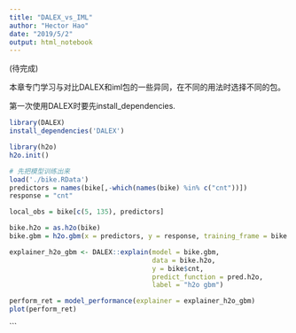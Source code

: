 ```yaml
---
title: "DALEX_vs_IML"
author: "Hector Hao"
date: "2019/5/2"
output: html_notebook
---
```


(待完成)

本章专门学习与对比DALEX和iml包的一些异同，在不同的用法时选择不同的包。

第一次使用DALEX时要先install_dependencies.

```r
library(DALEX)
install_dependencies('DALEX')
```


```r

library(h2o)
h2o.init()

# 先把模型训练出来
load('./bike.RData')
predictors = names(bike[,-which(names(bike) %in% c("cnt"))])
response = "cnt"

local_obs = bike[c(5, 135), predictors]

bike.h2o = as.h2o(bike)
bike.gbm = h2o.gbm(x = predictors, y = response, training_frame = bike.h2o, ntrees = 80)

```

```r

explainer_h2o_gbm <- DALEX::explain(model = bike.gbm, 
                                    data = bike.h2o,
                                    y = bike$cnt,
                                    predict_function = pred.h2o,
                                    label = "h2o gbm")

perform_ret = model_performance(explainer = explainer_h2o_gbm)
plot(perform_ret)
```
```